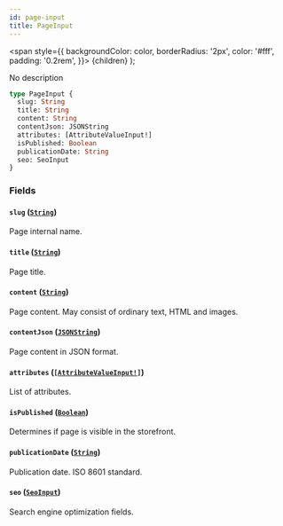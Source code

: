 ```yaml
---
id: page-input
title: PageInput
---
```


<span
style={{
      backgroundColor: color,
      borderRadius: '2px',
      color: '#fff',
      padding: '0.2rem',
    }}>
{children}
</span>
);

No description

```graphql
type PageInput {
  slug: String
  title: String
  content: String
  contentJson: JSONString
  attributes: [AttributeValueInput!]
  isPublished: Boolean
  publicationDate: String
  seo: SeoInput
}
```

### Fields

#### `slug` ([`String`](/api-reference/scalars/string.mdx))

Page internal name.

#### `title` ([`String`](/api-reference/scalars/string.mdx))

Page title.

#### `content` ([`String`](/api-reference/scalars/string.mdx))

Page content. May consist of ordinary text, HTML and images.

#### `contentJson` ([`JSONString`](/api-reference/scalars/json-string.mdx))

Page content in JSON format.

#### `attributes` ([`[AttributeValueInput!]`](/api-reference/inputs/attribute-value-input.mdx))

List of attributes.

#### `isPublished` ([`Boolean`](/api-reference/scalars/boolean.mdx))

Determines if page is visible in the storefront.

#### `publicationDate` ([`String`](/api-reference/scalars/string.mdx))

Publication date. ISO 8601 standard.

#### `seo` ([`SeoInput`](/api-reference/inputs/seo-input.mdx))

Search engine optimization fields.
